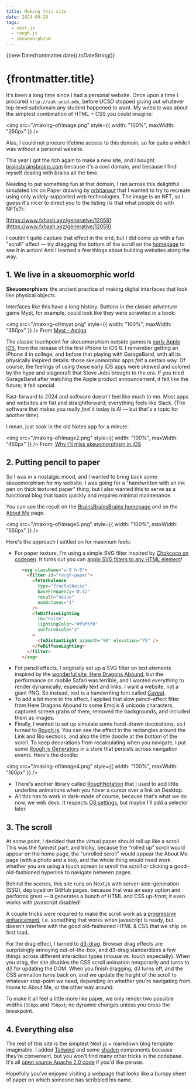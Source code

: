 ```yaml
---
title: Making this site
date: 2024-09-29
tags:
  - next.js
  - rough.js
  - skeuomorphism
---
```




{(new Date(frontmatter.date)).toDateString()}

# {frontmatter.title}

It's been a long time since I had a personal website. Once upon a time I
procured `http://zak.ucsd.edu`, before UCSD stopped giving out whatever
top-level subdomain any student happened to want. My website was about the
simplest combination of HTML + CSS you could imagine:

<img src="/making-of/image.png" style={{ width: "100%", maxWidth: "350px" }} />

Alas, I could not procure lifetime access to this domain, so for quite a while I
was without a personal website.

This year I got the itch again to make a new site, and I bought
[brainsbrainsbrains.com](https://brainsbrainsbrains.com) because it's a cool
domain, and because I find myself dealing with brains all the time.

Needing to put something fun at that domain, I ran across this delightful
simulated Ink on Paper drawing by
[orbitanaut](https://www.fxhash.xyz/u/orbitanaut) that I wanted to try to
recreate using only widely-supported web technologies. The image is an NFT, so I
guess it's nicer to direct you to the listing (is that what people do with
NFTs?):

[https://www.fxhash.xyz/generative/12059](https://www.fxhash.xyz/generative/12059)

I couldn't quite capture that effect in the end, but I did come up with a fun
"scroll" effect — try dragging the bottom of the scroll on the
[homepage](/) to see it in action! And I
learned a few things about building websites along the way.

## 1. We live in a skeuomorphic world

**Skeuomorphism**: the ancient practice of making digital interfaces that look
like physical objects.

Interfaces like this have a long history. Buttons in the classic adventure game
Myst, for example, could look like they were scrawled in a book:

<img src="/making-of/myst.png" style={{ width: "100%", maxWidth: "350px" }} />
From [Myst - Amiga](https://www.lemonamiga.com/games/details.php?id=2146)

The classic touchpoint for skeuomorphism outside games is [early Apple
iOS](https://appleinsider.com/articles/22/08/23/what-apple-learned-from-skeuomorphism-and-why-it-still-matters),
from the release of the first iPhone to iOS 6. I remember getting an iPhone 4 in
college, and before that playing with GarageBand, with all its physically
inspired details: those skeuomorphic apps _felt_ a certain way. Of course, the
feelings of using those early iOS apps were skewed and colored by the hype and
stagecraft that Steve Jobs brought to the era. If you tried GarageBand after
watching the Apple product announcement, it felt like the future; it felt
special.

Fast-forward to 2024 and software doesn't feel like much to me. Most apps and
websites are flat and straightforward; everything feels like Slack. (The
software that makes you really _feel_ it today is AI — but that's a topic for
another time).

I mean, just soak in the old Notes app for a minute:

<img src="/making-of/image2.png" style={{ width: "100%", maxWidth: "450px" }} />
From: [Why I'll miss skeuomorphism in iOS](https://www.macworld.com/article/221261/why-ill-miss-skeuomorphism-in-ios.html)

## 2. Putting pencil to paper

So I was in a nostalgic mood, and I wanted to bring back some skeuomorphism for
my website. I was going for a "handwritten with an ink pen on thick textured
paper" thing, but I also wanted this to serve as a functional blog that loads
quickly and requires minimal maintenance.

You can see the result on the [BrainsBrainsBrains
homepage](https://www.brainsbrainsbrains.com/) and on the [About
Me](https://www.brainsbrainsbrains.com/about-me) page.

<img src="/making-of/image5.png" style={{ width: "100%", maxWidth: "550px" }} />

Here's the approach I settled on for maximum feels:

- For paper texture, I’m using a simple SVG filter inspired by [Chokcoco on
  codepen](https://codepen.io/Chokcoco/full/OJWLXPY). It turns out you can
  [apply SVG filters to any HTML
  element](https://www.noupe.com/design/svg-filters-how-to-apply-them-to-html-elements-96298.html)!

```html
      <svg className="w-0 h-0">
        <filter id="rough-paper">
          <feTurbulence
            type="fractalNoise"
            baseFrequency="0.12"
            result="noise"
            numOctaves="3"
          />
          <feDiffuseLighting
            in="noise"
            lightingColor="#f9f5f0"
            surfaceScale="2"
          >
            <feDistantLight azimuth="90" elevation="75" />
          </feDiffuseLighting>
        </filter>
      </svg>
```

- For pencil effects, I originally set up a SVG filter on text elements inspired
  by the [wonderful site, Here Dragons
  Abound](https://heredragonsabound.blogspot.com/2020/02/creating-pencil-effect-in-svg.html),
  but the performance on mobile Safari was terrible, and I wanted everything to
  render dynamically, especially text and links. I want a website, not a giant
  PNG. So instead, text is a handwriting font called
  [Caveat](https://fonts.google.com/specimen/Caveat).
- To add a bit more to the effect, I applied that slow pencil-effect filter from
  Here Dragons Abound to some Emojis & unicode characters, captured screen grabs
  of them, removed the backgrounds, and included them as images.
- Finally, I wanted to set up simulate some hand-drawn decorations, so I turned
  to [Rough.js](https://roughjs.com/). You can see the effect in the rectangles
  around the Link and Bio sections, and also the little doodle at the bottom of
  the scroll. To keep decorations from recalculating when you navigate, I put some
  [Rough.js Generators](https://github.com/rough-stuff/rough/wiki/RoughGenerator)
  in a store that persists across navigation events. Here's the doodle:

<img src="/making-of/image4.png" style={{ width: "100%", maxWidth: "160px" }} />

- There's another library called [RoughNotation](https://roughnotation.com/)
  that I used to add little underline animations when you hover a cursor over a
  link on Desktop.
- All this has to work in dark-mode of course, because that's what we do now, we
  web devs. It respects [OS
  settings](https://developer.mozilla.org/en-US/docs/Web/CSS/@media/prefers-color-scheme),
  but maybe I'll add a selector later.

## 3. The scroll

At some point, I decided that the virtual paper should roll up like a scroll.
This was the funnest part; and tricky, because the "rolled up" scroll would
appear on the home page, the "unrolled scroll" would appear the About Me page
(with a photo and a bio), and the whole thing would need work whether you are
using a touch screen to unroll the scroll or clicking a good-old-fashioned
hyperlink to navigate between pages.

Behind the scenes, this site runs on Next.js with server-side-generation (SSG),
deployed on GitHub pages, because that was an easy option and performs great —
it generates a bunch of HTML and CSS up-front; it even works with javascript
disabled!

A couple tricks were required to make the scroll work as a [progressive
enhancement](https://developer.mozilla.org/en-US/docs/Glossary/Progressive_Enhancement),
i.e. something that works when javascript is ready, but doesn't interfere with
the good old-fashioned HTML & CSS that we ship on first load.

For the drag effect, I turned to [d3-drag](https://d3js.org/d3-drag). Browser
drag effects are surprisingly annoying out-of-the-box, and d3-drag standardizes
a few things across different interaction types (mouse vs. touch especially).
When you drag, the site disables the CSS scroll animation temporarily and turns
to d3 for updating the DOM. When you finish dragging, d3 turns off, and the CSS
animation turns back on, and we update the height of the scroll to whatever
stop-point we need, depending on whether you're navigating from Home to About
Me, or the other way around.

To make it all feel a little more like paper, we only render two possible widths
(`350px` and `750px`); no dynamic changes unless you cross the breakpoint.

## 4. Everything else

The rest of this site is the simplest Next.js + markdown blog template
imaginable. I added [Tailwind](https://tailwindcss.com/) and some
[shadcn](https://ui.shadcn.com/) components because they're convenient, but you
won't find many other tricks in the codebase. It's all [open source Apache 2.0
code](https://github.com/zakandrewking/brainsbrainsbrains.com) if you'd like
peruse.

Hopefully you've enjoyed visiting a webpage that looks like a bumpy sheet of
paper on which someone has scribbled his name.

<br/>
<br/>

<Tags tags={frontmatter.tags} label />
